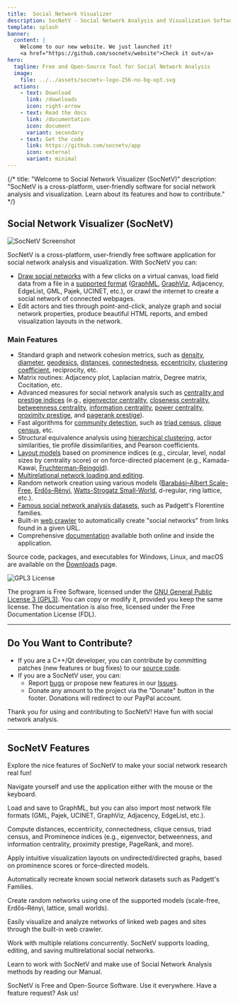 ```yaml
---
title:  Social Network Visualizer 
description: SocNetV - Social Network Analysis and Visualization Software
template: splash
banner:
  content: |
    Welcome to our new website. We just launched it! 
    <a href="https://github.com/socnetv/website">Check it out</a>
hero:
  tagline: Free and Open-Source Tool for Social Network Analysis
  image:
    file: ../../assets/socnetv-logo-256-no-bg-opt.svg
  actions:
    - text: Download
      link: /downloads
      icon: right-arrow
    - text: Read the docs
      link: /documentation
      icon: document
      variant: secondary
    - text: Get the code
      link: https://github.com/socnetv/app
      icon: external
      variant: minimal	  
---
```





<BaseLayout title="Home" description="Welcome to SocNetV">


{/* title: "Welcome to Social Network Visualizer (SocNetV)"
description: "SocNetV is a cross-platform, user-friendly software for social network analysis and visualization. Learn about its features and how to contribute." */}

## Social Network Visualizer (SocNetV)
![SocNetV Screenshot](/data/uploads/screenshots/25/socnetv-25-131-actors-citation-Degree-Centrality-Radial-Node-size-color-Layout-outDegree-distribution.png)



SocNetV is a cross-platform, user-friendly free software application for social network analysis and visualization. With SocNetV you can:

- [Draw social networks](../docs/index.md#canvas) with a few clicks on a virtual canvas, load field data from a file in a [supported format](../docs/formats.md) ([GraphML](../docs/formats.md#GraphML), [GraphViz](../docs/formats.md#GraphViz), Adjacency, EdgeList, GML, Pajek, UCINET, etc.), or crawl the internet to create a social network of connected webpages.
- Edit actors and ties through point-and-click, analyze graph and social network properties, produce beautiful HTML reports, and embed visualization layouts in the network.

### Main Features

- Standard graph and network cohesion metrics, such as [density](../docs/index.md#Cohesion), [diameter](../docs/index.md#Diameter), [geodesics](../docs/index.md#GeodesicsMatrix), [distances](../docs/index.md#DistancesMatrix), [connectedness](../docs/index.md#Connectedness), [eccentricity](../docs/index.md#Eccentricity), [clustering coefficient](../docs/index.md#Coefficient), reciprocity, etc.
- Matrix routines: Adjacency plot, Laplacian matrix, Degree matrix, Cocitation, etc.
- Advanced measures for social network analysis such as [centrality and prestige indices](../docs/index.md#Centralities) (e.g., [eigenvector centrality](../docs/index.md#EVC), [closeness centrality](../docs/index.md#CC), [betweenness centrality](../docs/index.md#BC), [information centrality](../docs/index.md#IC), [power centrality](../docs/index.md#PC), [proximity prestige](../docs/index.md#PP), and [pagerank prestige](../docs/index.md#PRP)).
- Fast algorithms for [community detection](../docs/index.md#communities), such as [triad census](../docs/index.md#TriadCensus), [clique census](../docs/index.md#CliqueCensus), etc.
- Structural equivalence analysis using [hierarchical clustering](../docs/index.md#hierarchicalclusteranalysis), actor similarities, tie profile dissimilarities, and Pearson coefficients.
- [Layout models](../docs/index.md#visualisation) based on prominence indices (e.g., circular, level, nodal sizes by centrality score) or on force-directed placement (e.g., Kamada-Kawai, [Fruchterman-Reingold](../docs/index.md#LayoutFR)).
- [Multirelational network loading and editing](../docs/index.md#Relations).
- Random network creation using various models ([Barabási–Albert Scale-Free](../docs/index.md#RandomSF), [Erdős–Rényi](../docs/generate.md#RandomER), [Watts-Strogatz Small-World](../docs/index.md#RandomSW), d-regular, ring lattice, etc.).
- [Famous social network analysis datasets](../docs/index.md#Datasets), such as Padgett's Florentine families.
- Built-in [web crawler](../docs/index.md#WebCrawler) to automatically create "social networks" from links found in a given URL.
- Comprehensive [documentation](../documentation) available both online and inside the application.

Source code, packages, and executables for Windows, Linux, and macOS are available on the [Downloads](../downloads) page.

![GPL3 License](../../assets/images/gplv3.gif)

The program is Free Software, licensed under the [GNU General Public License 3 (GPL3)](http://www.gnu.org/copyleft/gpl.html). You can copy or modify it, provided you keep the same license. The documentation is also free, licensed under the Free Documentation License (FDL).

---

## Do You Want to Contribute?

- If you are a C++/Qt developer, you can contribute by committing patches (new features or bug fixes) to our [source code](https://github.com/socnetv/app/tree/develop).
- If you are a SocNetV user, you can:
  - Report [bugs](../bugs) or propose new features in our [Issues](https://github.com/socnetv/app/issues).
  - Donate any amount to the project via the "Donate" button in the footer. Donations will redirect to our PayPal account.

Thank you for using and contributing to SocNetV! Have fun with social network analysis.

---

## SocNetV Features
Explore the nice features of SocNetV to make  your social network research real fun!

<CardGrid stagger>



  <Card title="Easy User Interface" icon="open-book">
    <i className="fa fa-magic" aria-hidden="true"></i>
    <p>Navigate yourself and use the application either with the mouse or the keyboard.</p>
  </Card>

  <Card title="File Formats" icon="pencil">
    <i className="fa fa-file-code-o" aria-hidden="true"></i>
    <p>
      Load and save to GraphML, but you can also import most network file formats (GML, Pajek,
      UCINET, GraphViz, Adjacency, EdgeList, etc.).
    </p>
  </Card>

  <Card title="Network Analysis" icon="open-book">
    <p>
      Compute distances, eccentricity, connectedness, clique census, triad census, and Prominence
      indices (e.g., eigenvector, betweenness, and information centrality, proximity prestige,
      PageRank, and more).
    </p>
  </Card>

  <Card title="Visualization" icon="open-book">
    <i className="fa fa-desktop" aria-hidden="true"></i>
    <p>
      Apply intuitive visualization layouts on undirected/directed graphs, based on prominence
      scores or force-directed models.
    </p>
  </Card>

  <Card title="Famous Networks" icon="seti:csv">
    <i className="fa fa-heart-o" aria-hidden="true"></i>
    <p>Automatically recreate known social network datasets such as Padgett's Families.</p>
  </Card>

  <Card title="Random Networks" icon="seti:pipeline">
    <i className="fa fa-random" aria-hidden="true"></i>
    <p>
      Create random networks using one of the supported models (scale-free, Erdős–Rényi, lattice,
      small worlds).
    </p>
  </Card>

  <Card title="Web Crawler" icon="seti">
    <i className="fa fa-map-o" aria-hidden="true"></i>
    <p>
      Easily visualize and analyze networks of linked web pages and sites through the built-in web
      crawler.
    </p>
  </Card>

  <Card title="Multi-relational" icon="add-document">
    <i className="fa fa-plus" aria-hidden="true"></i>
    <p>
      Work with multiple relations concurrently. SocNetV supports loading, editing, and saving
      multirelational social networks.
    </p>
  </Card>

  <Card title="Documentation" icon="open-book">
    <i className="fa fa-question-circle" aria-hidden="true"></i>
    <p>
      Learn to work with SocNetV and make use of Social Network Analysis methods by reading our
      Manual.
    </p>
  </Card>

  <Card title="Free Software" icon="linux">
    <i className="fa fa-code" aria-hidden="true"></i>
    <p>
      SocNetV is Free and Open-Source Software. Use it everywhere. Have a feature request? Ask us!
    </p>
  </Card>
</CardGrid>

</BaseLayout>
